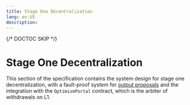 ```yaml
---
title: Stage One Decentralization
lang: en-US
description:
---
```


{/* DOCTOC SKIP */}

# Stage One Decentralization

[g-l2-proposal]: ../../glossary.md#l2-output-root-proposals

This section of the specification contains the system design for stage one decentralization, with a fault-proof system
for [output proposals][g-l2-proposal] and the integration with the `OptimismPortal` contract, which is the arbiter of
withdrawals on L1.
